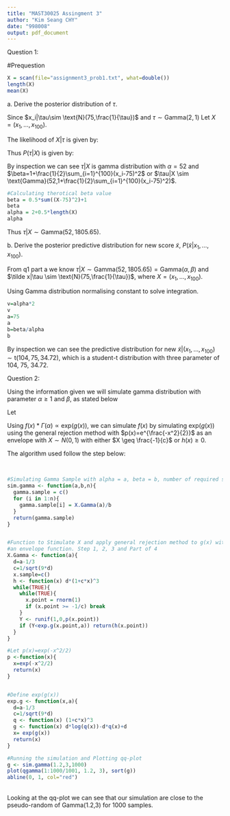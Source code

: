 ```yaml
---
title: "MAST30025 Assingment 3"
author: "Kim Seang CHY"
date: "998008"
output: pdf_document
---
```



\noindent Question 1:

#Prequestion
```r
X = scan(file="assignment3_prob1.txt", what=double())
length(X)
mean(X)
```

\noindent a. Derive the posterior distribution of $\tau$.

Since $x_i|\tau\sim \text{N}(75,\frac{1}{\tau})$ and $\tau \sim\text{Gamma}(2,1)$ Let $X=(x_1,\ldots,x_{100})$.

The likelihood of $X|\tau$ is given by:
\begin{align*}
f(X|\tau)&=\prod_{i=1}^{100}f(x_i|\tau) \\
&\propto (\tau)^{50} \text{exp} \left[\frac{-\tau}{2}\sum_{i=1}^{100}\left(x_i-75 \right)^2 \right]
\end{align*}

Thus $P(\tau|X)$ is given by:
\begin{align*}
P(\tau|X)&\propto f(X|\tau)P(\tau)\\
&\propto (\tau)^{50}\text{exp} \left[\frac{-\tau}{2}\sum_{i=1}^{100}\left(x_i-75 \right)^2 \right] (\tau)\text{exp}(-\tau)\\
&\propto (\tau)^{52-1}\text{exp} \left[-\tau(1+\frac{1}{2}\sum_{i=1}^{100}(x_i-75)^2)\right]
\end{align*}

By inspection we can see $\tau|X$ is gamma distribution with $\alpha=52$ and $\beta=1+\frac{1}{2}\sum_{i=1}^{100}(x_i-75)^2$ or $\tau|X \sim \text{Gamma}(52,1+\frac{1}{2}\sum_{i=1}^{100}(x_i-75)^2)$.


```r
#Calculating therotical beta value
beta = 0.5*sum((X-75)^2)+1
beta
alpha = 2+0.5*length(X)
alpha
```
Thus $\tau|X \sim \text{Gamma}(52,1805.65)$.


\noindent b. Derive the posterior predictive distribution for new score $\tilde x$, $P(\tilde x|x_1,\ldots,x_{100})$.

From q1 part a we know $\tau|X \sim \text{Gamma}(52,1805.65)=\text{Gamma}(\alpha,\beta)$ and $\tilde x|\tau \sim \text{N}(75,\frac{1}{\tau})$, where $X=(x_1,\ldots,x_{100})$.

\begin{align*}
P(\tilde x|x_1,\ldots,x_{100})&=\int_{0}^{\infty}P(\tilde x|\tau)P(\tau|X) \text{ d}\tau \\
&= \int_{0}^{\infty} \sqrt{\frac{\tau}{2\pi}}\text{exp}\left[\frac{-\tau}{2}(\tilde x - 75)^2 \right] \frac{\beta^{\alpha}}{\Gamma(\alpha)}\tau^{\alpha-1}\text{exp}(-\beta \tau) \text{ d}\tau \\
&= \frac{\beta^{\alpha}}{\Gamma(\alpha)\sqrt{2\pi}}\int_{0}^{\infty}\text{exp}\left[-\tau\left(\frac{(\tilde x - 75)^2}{2}+\beta \right)\right] \tau^{\frac{2\alpha+1}{2}-1} \text{ d}\tau \\
&= \frac{\beta^{\alpha}}{\Gamma(\alpha)\sqrt{2\pi}} \frac{\Gamma(\frac{2\alpha+1}{2})}{\left[\frac{\left(\tilde x-75 \right)^2}{2} +\beta \right]^{\frac{2\alpha+1}{2}}}
\end{align*}

Using Gamma distribution normalising constant to solve integration.

\begin{align*}
P(\tilde x|x_1,\ldots,x_{100})&=\frac{\Gamma(\frac{2\alpha+1}{2})}{\Gamma(\frac{\alpha}{2})\sqrt{2\pi \beta}}\left[\frac{(\tilde x - 75)^2}{2\beta}+1\right]^{-\frac{-2\alpha+1}{2}} \\
&= \frac{\Gamma(\frac{2\alpha+1}{2})}{\Gamma(\frac{2\alpha}{2})\sqrt{2\alpha \pi \frac{\beta}{\alpha}}}\left[\frac{1}{2\alpha}\frac{(\tilde x - 75)^2}{\frac{\beta}{\alpha}}+1\right]^{-\frac{-2\alpha+1}{2}}
\end{align*}


```r
v=alpha*2
v
a=75
a
b=beta/alpha
b
```

By inspection we can see the predictive distribution for new $\tilde x|(x_1,\ldots,x_{100})\sim \text{t}(104,75,34.72)$, which is a student-t distribution with three parameter of 104, 75, 34.72.

\pagebreak

\noindent Question 2: 


Using the information given we will simulate gamma distribution with parameter $\alpha\geq1$ and $\beta$, as stated below

Let
\begin{align*}
f(x)=\frac{h(x)^{\alpha-1}e^{-h(x)}h'(x)}{\Gamma(\alpha)} \\
d=\alpha-1/3, \\
c=\frac{1}{\sqrt{9d}},\\
h(x)=d(1+cx)^3\\
g(x) = d \log((1+c*x)^3)-d*(1+c*x)^3+d
\end{align*}


Using $f(x)*\Gamma(\alpha) \propto \text{exp}(g(x))$, we can simulate $f(x)$ by simulating $\text{exp}(g(x))$ using the general rejection method with $p(x)=e^{\frac{-x^2}{2}}$ as an envelope with $X\sim N(0,1)$ with either $X \geq \frac{-1}{c}$ or $h(x) \geq0$.\


The algorithm used follow the step below:
\begin{enumerate}
  \item Simulate X from $N(0,1)$.
  \item If $X \geq \frac{-1}{c}$ return X else start from step 1
  \item Generate $Y\sim U(0,p(X))$
  \item If $Y < \text{exp(g(X))}$ return$\frac{\text{exp}(g(X))}{\beta}$ else return to step 1
  \item Repeat until we get the number of n sample required
\end{enumerate}
\

```r
#Simulating Gamma Sample with alpha = a, beta = b, number of required sample = n
sim.gamma <- function(a,b,n){
  gamma.sample = c()
  for (i in 1:n){
    gamma.sample[i] = X.Gamma(a)/b
  }
  return(gamma.sample)
}


#Function to Stimulate X and apply general rejection method to g(x) with p(x) as
#an envelope function. Step 1, 2, 3 and Part of 4
X.Gamma <- function(a){
  d=a-1/3
  c=1/sqrt(9*d)
  x.sample=c()
  h <- function(x) d*(1+c*x)^3
  while(TRUE){
    while(TRUE){
      x.point = rnorm(1)
      if (x.point >= -1/c) break
    }
    Y <- runif(1,0,p(x.point))
    if (Y<exp.g(x.point,a)) return(h(x.point)) 
  }
}

#Let p(x)=exp(-x^2/2)
p <-function(x){
  x=exp(-x^2/2)
  return(x)
}


#Define exp(g(x))
exp.g <- function(x,a){
  d=a-1/3
  c=1/sqrt(9*d)
  q <- function(x) (1+c*x)^3
  g <- function(x) d*log(q(x))-d*q(x)+d
  x= exp(g(x))
  return(x)
}

#Running the simulation and Plotting qq-plot
g <- sim.gamma(1.2,3,1000)
plot(qgamma(1:1000/1001, 1.2, 3), sort(g))
abline(0, 1, col="red")

```
\
Looking at the qq-plot we can see that our simulation are close to the pseudo-random of Gamma(1.2,3) for 1000 samples.



